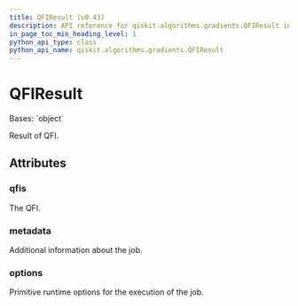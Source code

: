 ```yaml
---
title: QFIResult (v0.43)
description: API reference for qiskit.algorithms.gradients.QFIResult in qiskit v0.43
in_page_toc_min_heading_level: 1
python_api_type: class
python_api_name: qiskit.algorithms.gradients.QFIResult
---
```


# QFIResult

<Class id="qiskit.algorithms.gradients.QFIResult" isDedicatedPage={true} github="https://github.com/qiskit/qiskit/tree/stable/0.24/qiskit/algorithms/gradients/qfi_result.py" signature="QFIResult(qfis, metadata, options)" modifiers="class">
  Bases: `object`

  Result of QFI.

  ## Attributes

  ### qfis

  <Attribute id="qiskit.algorithms.gradients.QFIResult.qfis" attributeTypeHint="list[np.ndarray]">
    The QFI.
  </Attribute>

  ### metadata

  <Attribute id="qiskit.algorithms.gradients.QFIResult.metadata" attributeTypeHint="list[dict[str, Any]]">
    Additional information about the job.
  </Attribute>

  ### options

  <Attribute id="qiskit.algorithms.gradients.QFIResult.options" attributeTypeHint="Options">
    Primitive runtime options for the execution of the job.
  </Attribute>
</Class>

